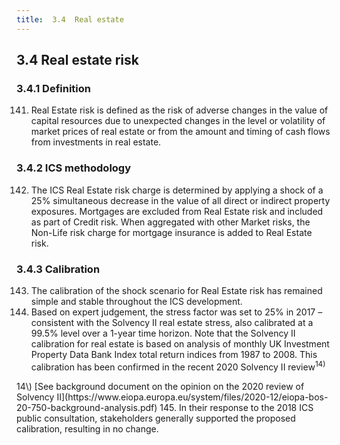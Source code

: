 ```yaml
---
title:  3.4  Real estate 
---
```

## 3.4  Real estate risk
### 3.4.1  Definition
141. Real Estate risk is defined as the risk of adverse changes in the value of capital resources due to unexpected changes in the level or volatility of market prices of real estate or from the amount and timing of cash flows from investments in real estate.
### 3.4.2 ICS methodology
142. The ICS Real Estate risk charge is determined by applying a shock of a 25% simultaneous decrease in the value of all direct or indirect property exposures.
Mortgages are excluded from Real Estate risk and included as part of Credit risk.
When aggregated with other Market risks, the Non-Life risk charge for mortgage insurance is added to Real Estate risk.
### 3.4.3 Calibration
143. The calibration of the shock scenario for Real Estate risk has remained simple and stable throughout the ICS development.
144. Based on expert judgement, the stress factor was set to 25% in 2017 – consistent with the Solvency II real estate stress, also calibrated at a 99.5% level over a 1-year time horizon. Note that the Solvency II calibration for real estate is based on analysis of monthly UK Investment Property Data Bank Index total return indices from 1987 to 2008. This calibration has been confirmed in the recent 2020 Solvency II review$^{14)}$
<GCmt severity="aa">
 14\) [See background document on the opinion on the 2020 review of Solvency II](https://www.eiopa.europa.eu/system/files/2020-12/eiopa-bos-20-750-background-analysis.pdf)
</GCmt>
145. In their response to the 2018 ICS public consultation, stakeholders generally supported the proposed calibration, resulting in no change.

